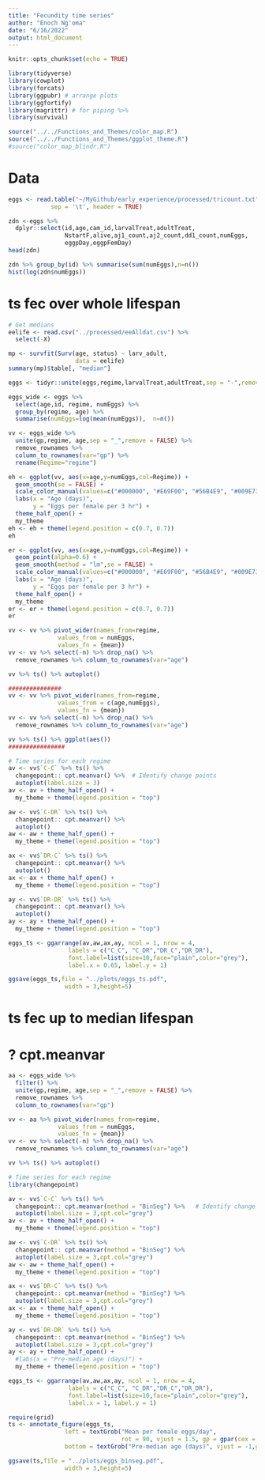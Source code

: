 ```yaml
---
title: "Fecundity time series"
author: "Enoch Ng'oma"
date: "6/16/2022"
output: html_document
---
```


```r
knitr::opts_chunk$set(echo = TRUE)
```

```r
library(tidyverse)
library(cowplot)
library(forcats)
library(ggpubr) # arrange plots
library(ggfortify)
library(magrittr) # for piping %>%
library(survival)

source("../../Functions_and_Themes/color_map.R")
source("../../Functions_and_Themes/ggplot_theme.R")
#source("color_map_blindr.R")

```

# Data

```r
eggs <- read.table("~/MyGithub/early_experience/processed/tricount.txt",
            sep = '\t', header = TRUE)

zdn <-eggs %>%  
  dplyr::select(id,age,cam_id,larvalTreat,adultTreat,
                NstartF,alive,aj1_count,aj2_count,dd1_count,numEggs,
                eggpDay,eggpFemDay)
head(zdn)

zdn %>% group_by(id) %>% summarise(sum(numEggs),n=n())
hist(log(zdn$numEggs))

```

# ts fec over whole lifespan

```r

# Get medians
eelife <- read.csv("../processed/eeAlldat.csv") %>%
  select(-X)

mp <- survfit(Surv(age, status) ~ larv_adult,
                   data = eelife)
summary(mp)$table[, "median"]

eggs <- tidyr::unite(eggs,regime,larvalTreat,adultTreat,sep = "-",remove = FALSE)

eggs_wide <- eggs %>%
  select(age,id, regime, numEggs) %>% 
  group_by(regime, age) %>%
  summarise(numEggs=log(mean(numEggs)),  n=n()) 

vv <- eggs_wide %>% 
  unite(gp,regime, age,sep = "_",remove = FALSE) %>%
  remove_rownames %>% 
  column_to_rownames(var="gp") %>%
  rename(Regime="regime")

eh <- ggplot(vv, aes(x=age,y=numEggs,col=Regime)) +
  geom_smooth(se = FALSE) +
  scale_color_manual(values=c("#000000", "#E69F00", "#56B4E9", "#009E73")) + #"#F0E442", "#0072B2", "#D55E00", "#CC79A7")) +
  labs(x = "Age (days)", 
       y = "Eggs per female per 3 hr") +
  theme_half_open() +
  my_theme
eh <- eh + theme(legend.position = c(0.7, 0.7))
eh

er <- ggplot(vv, aes(x=age,y=numEggs,col=Regime)) +
  geom_point(alpha=0.6) +
  geom_smooth(method = "lm",se = FALSE) +
  scale_color_manual(values=c("#000000", "#E69F00", "#56B4E9", "#009E73")) + #"#F0E442", "#0072B2", "#D55E00", "#CC79A7")) +
  labs(x = "Age (days)", 
       y = "Eggs per female per 3 hr") +
  theme_half_open() +
  my_theme
er <- er + theme(legend.position = c(0.7, 0.7))
er

vv <- vv %>% pivot_wider(names_from=regime,
              values_from = numEggs,
              values_fn = {mean})
vv <- vv %>% select(-n) %>% drop_na() %>%
  remove_rownames %>% column_to_rownames(var="age")  

vv %>% ts() %>% autoplot()

###############
vv <- vv %>% pivot_wider(names_from=regime,
              values_from = c(age,numEggs),
              values_fn = {mean})
vv <- vv %>% select(-n) %>% drop_na() %>%
  remove_rownames %>% column_to_rownames(var="age")  

vv %>% ts() %>% ggplot(aes())
################

# Time series for each regime
av <- vv$`C-C` %>% ts() %>%
  changepoint:: cpt.meanvar() %>%  # Identify change points
  autoplot(label.size = 3)
av <- av + theme_half_open() +
  my_theme + theme(legend.position = "top")

aw <- vv$`C-DR` %>% ts() %>%
  changepoint:: cpt.meanvar() %>%  
  autoplot()
aw <- aw + theme_half_open() +
  my_theme + theme(legend.position = "top")

ax <- vv$`DR-C` %>% ts() %>%
  changepoint:: cpt.meanvar() %>%  
  autoplot()
ax <- ax + theme_half_open() +
  my_theme + theme(legend.position = "top")

ay <- vv$`DR-DR` %>% ts() %>%
  changepoint:: cpt.meanvar() %>%  
  autoplot()
ay <- ay + theme_half_open() +
  my_theme + theme(legend.position = "top")

eggs_ts <- ggarrange(av,aw,ax,ay, ncol = 1, nrow = 4,
                 labels = c("C_C", "C_DR","DR_C","DR_DR"),
                 font.label=list(size=10,face="plain",color="grey"),
                 label.x = 0.65, label.y = 1)

ggsave(eggs_ts,file = "../plots/eggs_ts.pdf",
                width = 3,height=5)
```

# ts fec up to median lifespan
# ? cpt.meanvar

```r
aa <- eggs_wide %>% 
  filter() %>%
  unite(gp,regime, age,sep = "_",remove = FALSE) %>%
  remove_rownames %>% 
  column_to_rownames(var="gp") 

vv <- aa %>% pivot_wider(names_from=regime,
              values_from = numEggs,
              values_fn = {mean})
vv <- vv %>% select(-n) %>% drop_na() %>%
  remove_rownames %>% column_to_rownames(var="age")  

vv %>% ts() %>% autoplot()

# Time series for each regime
library(changepoint)

av <- vv$`C-C` %>% ts() %>%
  changepoint:: cpt.meanvar(method = "BinSeg") %>%   # Identify change in mean and variance
  autoplot(label.size = 3,cpt.col="grey")
av <- av + theme_half_open() + 
  my_theme + theme(legend.position = "top")

aw <- vv$`C-DR` %>% ts() %>%
  changepoint:: cpt.meanvar(method = "BinSeg") %>%  
  autoplot(label.size = 3,cpt.col="grey")
aw <- aw + theme_half_open() +
  my_theme + theme(legend.position = "top")

ax <- vv$`DR-C` %>% ts() %>%
  changepoint:: cpt.meanvar(method = "BinSeg") %>%  
  autoplot(label.size = 3,cpt.col="grey")
ax <- ax + theme_half_open() +
  my_theme + theme(legend.position = "top")

ay <- vv$`DR-DR` %>% ts() %>%
  changepoint:: cpt.meanvar(method = "BinSeg") %>%  
  autoplot(label.size = 3,cpt.col="grey")
ay <- ay + theme_half_open() + 
  #labs(x = "Pre-median age (days)") +
  my_theme + theme(legend.position = "top")

eggs_ts <- ggarrange(av,aw,ax,ay, ncol = 1, nrow = 4,
                 labels = c("C_C", "C_DR","DR_C","DR_DR"),
                 font.label=list(size=10,face="plain",color="grey"),
                 label.x = 1, label.y = 1)

require(grid)
ts <- annotate_figure(eggs_ts, 
                left = textGrob("Mean per female eggs/day", 
                                rot = 90, vjust = 1.5, gp = gpar(cex = 0.8)),
                bottom = textGrob("Pre-median age (days)", vjust = -1,gp = gpar(cex = 0.8)))

ggsave(ts,file = "../plots/eggs_binseg.pdf",
                width = 3,height=5)
```

